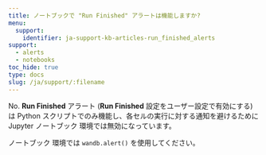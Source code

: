 ```yaml
---
title: ノートブックで "Run Finished" アラートは機能しますか?
menu:
  support:
    identifier: ja-support-kb-articles-run_finished_alerts
support:
  - alerts
  - notebooks
toc_hide: true
type: docs
slug: /ja/support/:filename
---
```

No. **Run Finished** アラート (**Run Finished** 設定をユーザー設定で有効にする) は Python スクリプトでのみ機能し、各セルの実行に対する通知を避けるために Jupyter ノートブック 環境では無効になっています。

ノートブック 環境では `wandb.alert()` を使用してください。